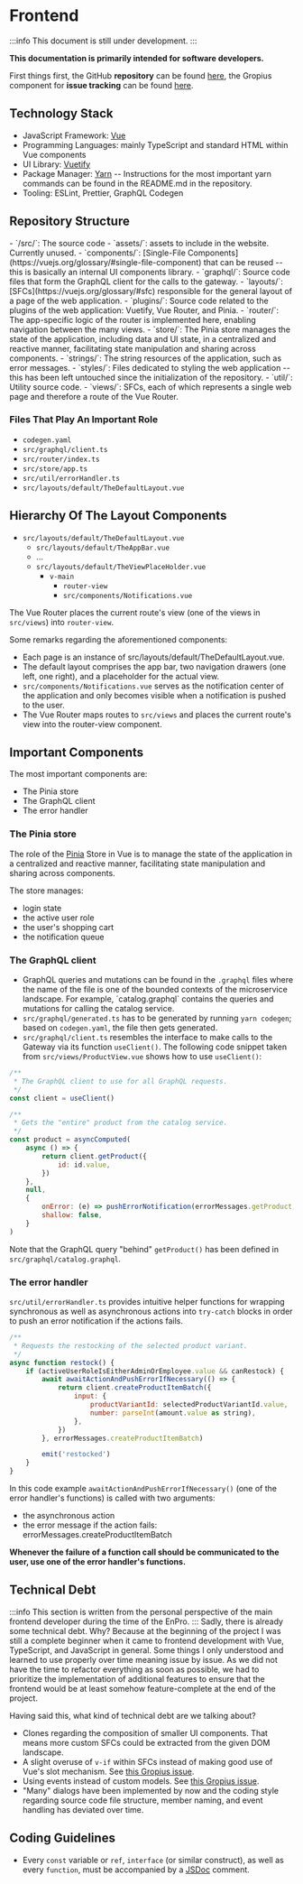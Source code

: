 # Frontend

:::info
This document is still under development.
:::

**This documentation is primarily intended for software developers.**

First things first, the GitHub **repository** can be found [here](https://github.com/MiSArch/frontend), the Gropius component for **issue tracking** can be found [here](https://frontend.gropius.duckdns.org/components/9d12d6ac-e85a-407c-bdff-a8321fb75d3a).

## Technology Stack

- JavaScript Framework: [Vue](https://vuejs.org/guide/introduction.html#what-is-vue)
- Programming Languages: mainly TypeScript and standard HTML within Vue components
- UI Library: [Vuetify](https://vuetifyjs.com/en/)
- Package Manager: [Yarn](https://yarnpkg.com) -- Instructions for the most important yarn commands can be found in the README.md in the repository.
- Tooling: ESLint, Prettier, GraphQL Codegen

## Repository Structure

<div className="repository-structure">
- `/src/`: The source code
  - `assets/`: assets to include in the website. Currently unused.
  - `components/`: [Single-File Components](https://vuejs.org/glossary/#single-file-component) that can be reused -- this is basically an internal UI components library.
  - `graphql/`: Source code files that form the GraphQL client for the calls to the gateway.
  - `layouts/`: [SFCs](https://vuejs.org/glossary/#sfc) responsible for the general layout of a page of the web application.
  - `plugins/`: Source code related to the plugins of the web application: Vuetify, Vue Router, and Pinia.
  - `router/`: The app-specific logic of the router is implemented here, enabling navigation between the many views.
  - `store/`: The Pinia store manages the state of the application, including data and UI state, in a centralized and reactive manner, facilitating state manipulation and sharing across components.
  - `strings/`: The string resources of the application, such as error messages.
  - `styles/`: Files dedicated to styling the web application -- this has been left untouched since the initialization of the repository.
  - `util/`: Utility source code.
  - `views/`: SFCs, each of which represents a single web page and therefore a route of the Vue Router.
</div>

### Files That Play An Important Role

- `codegen.yaml`
- `src/graphql/client.ts`
- `src/router/index.ts`
- `src/store/app.ts`
- `src/util/errorHandler.ts`
- `src/layouts/default/TheDefaultLayout.vue`

## Hierarchy Of The Layout Components

- `src/layouts/default/TheDefaultLayout.vue`
  - `src/layouts/default/TheAppBar.vue`
  - ...
  - `src/layouts/default/TheViewPlaceHolder.vue`
    - `v-main`
      - `router-view`
      - `src/components/Notifications.vue`

The Vue Router places the current route's view (one of the views in `src/views`) into `router-view`.

Some remarks regarding the aforementioned components:

- Each page is an instance of src/layouts/default/TheDefaultLayout.vue.
- The default layout comprises the app bar, two navigation drawers (one left, one right), and a placeholder for the actual view.
- `src/components/Notifications.vue` serves as the notification center of the application and only becomes visible when a notification is pushed to the user.
- The Vue Router maps routes to `src/views` and places the current route's view into the router-view component.

## Important Components

The most important components are:

- The Pinia store
- The GraphQL client
- The error handler

### The Pinia store

The role of the [Pinia](https://pinia.vuejs.org) Store in Vue is to manage the state of the application in a centralized and reactive manner, facilitating state manipulation and sharing across components.

The store manages:

- login state
- the active user role
- the user's shopping cart
- the notification queue

### The GraphQL client

- GraphQL queries and mutations can be found in the `.graphql` files where the name of the file is one of the bounded contexts of the microservice landscape. For example, ´catalog.graphql` contains the queries and mutations for calling the catalog service.
- `src/graphql/generated.ts` has to be generated by running `yarn codegen`; based on `codegen.yaml`, the file then gets generated.
- `src/graphql/client.ts` resembles the interface to make calls to the Gateway via its function `useClient()`. The following code snippet taken from `src/views/ProductView.vue` shows how to use `useClient()`:

```jsx
/**
 * The GraphQL client to use for all GraphQL requests.
 */
const client = useClient()

/**
 * Gets the "entire" product from the catalog service.
 */
const product = asyncComputed(
    async () => {
        return client.getProduct({
            id: id.value,
        })
    },
    null,
    {
        onError: (e) => pushErrorNotification(errorMessages.getProduct, e),
        shallow: false,
    }
)
```

Note that the GraphQL query "behind" `getProduct()` has been defined in `src/graphql/catalog.graphql`.

### The error handler

`src/util/errorHandler.ts` provides intuitive helper functions for wrapping synchronous as well as asynchronous actions into `try-catch` blocks in order to push an error notification if the actions fails.

```jsx
/**
 * Requests the restocking of the selected product variant.
 */
async function restock() {
    if (activeUserRoleIsEitherAdminOrEmployee.value && canRestock) {
        await awaitActionAndPushErrorIfNecessary(() => {
            return client.createProductItemBatch({
                input: {
                    productVariantId: selectedProductVariantId.value,
                    number: parseInt(amount.value as string),
                },
            })
        }, errorMessages.createProductItemBatch)

        emit('restocked')
    }
}
```

In this code example `awaitActionAndPushErrorIfNecessary()` (one of the error handler's functions) is called with two arguments:

- the asynchronous action
- the error message if the action fails: errorMessages.createProductItemBatch

**Whenever the failure of a function call should be communicated to the user, use one of the error handler's functions.**

## Technical Debt

:::info
This section is written from the personal perspective of the main frontend developer during the time of the EnPro.
:::
Sadly, there is already some technical debt. Why? Because at the beginning of the project I was still a complete beginner when it came to frontend development with Vue, TypeScript, and JavaScript in general. Some things I only understood and learned to use properly over time meaning issue by issue. As we did not have the time to refactor everything as soon as possible, we had to prioritize the implementation of additional features to ensure that the frontend would be at least somehow feature-complete at the end of the project.

Having said this, what kind of technical debt are we talking about?

- Clones regarding the composition of smaller UI components. That means more custom SFCs could be extracted from the given DOM landscape.
- A slight overuse of `v-if` within SFCs instead of making good use of Vue's slot mechanism. See [this Gropius issue](https://frontend.gropius.duckdns.org/components/9d12d6ac-e85a-407c-bdff-a8321fb75d3a/issues/4f780153-0e6a-4893-a3b9-4e019b74a2a8).
- Using events instead of custom models. See [this Gropius issue](https://frontend.gropius.duckdns.org/components/9d12d6ac-e85a-407c-bdff-a8321fb75d3a/issues/4f780153-0e6a-4893-a3b9-4e019b74a2a8).
- "Many" dialogs have been implemented by now and the coding style regarding source code file structure, member naming, and event handling has deviated over time.

## Coding Guidelines

- Every `const` variable or `ref`, `interface` (or similar construct), as well as every `function`, must be accompanied by a [JSDoc](https://jsdoc.app) comment.

